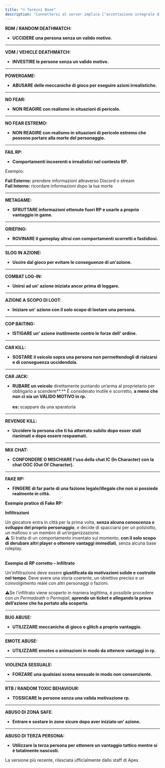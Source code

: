 ```yaml
---
title: "☺️ Termini Base"
description: "Connettersi al server implica l’accettazione integrale di questo regolamento. L’ignoramento delle regole non è giustificabile."
---
```


**RDM / RANDOM DEATHMATCH:**

- **UCCIDERE una persona senza un valido motivo.**

---

**VDM / VEHICLE DEATHMATCH:**

- **INVESTIRE le persone senza un valido motivo.**

---

**POWERGAME:**

- **ABUSARE delle meccaniche di gioco per eseguire azioni irrealistiche.**

---

**NO FEAR:**

- **NON REAGIRE con realismo in situazioni di pericolo.**

---

**NO FEAR ESTREMO:**

- **NON REAGIRE con realismo in situazioni di pericolo estremo che possono portare alla morte del personaggio.**

---

**FAIL RP:**

- **Comportamenti incoerenti o irrealistici nel contesto RP.**

Esempio:

**Fail Esterno:** prendere informazioni attraverso Discord o stream\
**Fail Interno:** ricordare informazioni dopo la tua morte

---

**METAGAME:**

- **SFRUTTARE informazioni ottenute fuori RP e usarle a proprio vantaggio in game.**

---

**GRIEFING:**

- **ROVINARE il gameplay altrui con comportamenti scorretti o fastidiosi.**

---

**SLOG IN AZIONE:**

- **Uscire dal gioco per evitare le conseguenze di un'azione.**

---

**COMBAT LOG-IN:**

- **Unirsi ad un' azione iniziata ancor prima di loggare.**

---

**AZIONE A SCOPO DI LOOT**:

- **Iniziare un' azione con il solo scopo di lootare una persona.**

---

**COP BAITING:**

- **ISTIGARE un' azione inutilmente contro le forze dell' ordine.**

---

**CAR KILL:**

- **SOSTARE il veicolo sopra una persona non permettendogli di rialzarsi e di conseguenza uccidendola.**

---

**CAR JACK:**

- **RUBARE un veicolo** direttamente puntando un’arma al proprietario per obbligarlo a scendere**.** È considerato inutile e scorretto, **a meno che non ci sia un VALIDO MOTIVO in rp.** \
  \
  **es:** scappare da una sparatoria

---

**REVENGE KILL:**

- **Uccidere la persona che ti ha atterrato subito dopo esser stati rianimati o dopo essere respawnati.**

---

**MIX CHAT:**

- **CONFONDERE O MISCHIARE l'uso della chat IC (In Character) con la chat OOC (Out Of Character).**

---

**FAKE RP:**

- **FINGERE di far parte di una fazione legale/illegale che non si possiede realmente in città.**

**Esempio pratico di Fake RP:**

**Infiltrazioni**

Un giocatore entra in città per la prima volta, **senza alcuna conoscenza o sviluppo del proprio personaggio**, e decide di spacciarsi per un poliziotto, un mafioso o un membro di un’organizzazione.\
⚠️ Si tratta di un comportamento inventato sul momento, **con il solo scopo di derubare altri player o ottenere vantaggi immediati**, senza alcuna base roleplay.

\
**Esempio di RP corretto – Infiltrato**

Un'infiltrazione deve essere **giustificata da motivazioni solide e costruite nel tempo**. Deve avere una storia coerente, un obiettivo preciso e un coinvolgimento reale con altri personaggi o fazioni.

⚠️Se l'infiltrato viene scoperto in maniera legittima, è possibile procedere con un _Permadeath_ o _Permajail_, **aprendo un ticket e allegando la prova dell’azione che ha portato alla scoperta**.

---

**BUG ABUSE:**

- **UTILIZZARE meccaniche di gioco o glitch a proprio vantaggio.**

---

**EMOTE ABUSE:**

- **UTILIZZARE emotes o animazioni in modo da ottenere vantaggi in rp.**

---

**VIOLENZA SESSUALE:**

- **FORZARE una qualsiasi scena sessuale in modo non consenziente.**

---

**RTB / RANDOM TOXIC BEHAVIOUR:**

- **TOSSICARE le persone senza una valida motivazione rp.**

---

**ABUSO DI ZONA SAFE**:

- **Entrare e sostare in zone sicure dopo aver iniziato un' azione.**

---

**ABUSO DI TERZA PERSONA:**

- **Utilizzare la terza persona per ottenere un vantaggio tattico mentre si è totalmente nascosti.**

<Update label="25/09/2025" description="v1.0.0">
  La versione più recente, rilasciata ufficialmente dallo staff di Apex.
</Update>

